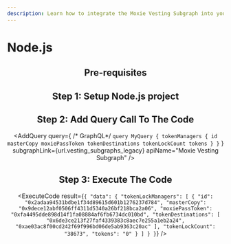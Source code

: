 ```yaml
---
description: Learn how to integrate the Moxie Vesting Subgraph into your Node.js project in less than 5 minutes.
---
```



# Node.js

<Header
  apiName="Moxie Vesting Subgraph"
  dataSource="the Moxie protocol vesting contract"
  dataFetch="token managers"
  subgraphStudioLink={url.vesting_subgraphs_legacy}
/>

## Pre-requisites

<Prerequisites />

## Step 1: Setup Node.js project

<SetupProject />

## Step 2: Add Query Call To The Code

<AddQuery
  query={
    /* GraphQL*/ `query MyQuery {
    tokenManagers {
      id
      masterCopy
      moxiePassToken
      tokenDestinations
      tokenLockCount
      tokens
    }
  }`
  }
  subgraphLink={url.vesting_subgraphs_legacy}
  apiName="Moxie Vesting Subgraph"
/>

## Step 3: Execute The Code

<ExecuteCode
  result={`{
  "data": {
    "tokenLockManagers": [
      {
        "id": "0x2adaa94531bdbe1f34d89615d601b1276237d784",
        "masterCopy": "0x9dece12abf0506ff4311d5340a26bf218bca2a06",
        "moxiePassToken": "0xfa4495dde898d14f1fa08884af6fb6734dc010bd",
        "tokenDestinations": [
          "0x6de3ce213f27faf4339383c8aec7e255a1eb2a24",
          "0xae03ac8f00cd242f69f996bd06de5ab9363c20ac"
        ],
        "tokenLockCount": "38673",
        "tokens": "0"
      }
    ]
  }
}`}
/>

<DeveloperSupport />
